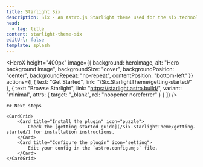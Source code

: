 ```yaml
---
title: Starlight Six
description: Six - An Astro.js Starlight theme used for the six.technology documentation.
head:
  - tag: title
content: starlight-theme-six
editUrl: false
template: splash
---
```



<HeroX 
  height="400px"
  image={{
    background: heroImage,
    alt: "Hero background image",
    backgroundSize: "cover",
    backgroundPosition: "center",
    backgroundRepeat: "no-repeat",
    contentPosition: "bottom-left"
  }}
  actions={[
    {
      text: "Get Started",
      link: "/Six.StarlightTheme/getting-started/"
    },
    {
      text: "Browse Starlight",
      link: "https://starlight.astro.build/",
      variant: "minimal",
      attrs: {
        target: "_blank",
        rel: "noopener noreferrer"
      }
    }
  ]}
/>

<ContainerSection>

    ## Next steps

    <CardGrid>
        <Card title="Install the plugin" icon="puzzle">
            Check the [getting started guide](/Six.StarlightTheme/getting-started/) for installation instructions.
        </Card>
        <Card title="Configure the plugin" icon="setting">
            Edit your config in the `astro.config.mjs` file.
        </Card>
    </CardGrid>

</ContainerSection>
